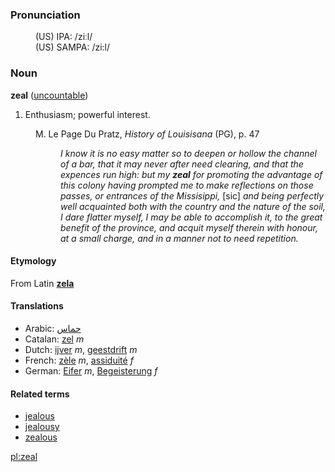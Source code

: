 ===Pronunciation===
:(US) IPA: /ziːl/
:(US) SAMPA: /zi:l/

=== Noun ===
'''zeal''' ([[uncountable]])

# Enthusiasm; powerful interest.
: M. Le Page Du Pratz, <i>History of Louisisana</i> (PG), p. 47
:: <i>I know it is no easy matter so to deepen or hollow the channel of a bar, that it may never after need clearing, and that the expences run high: but my <b>zeal</b> for promoting the advantage of this colony having prompted me to make reflections on those passes, or entrances of the Missisippi,</i> [sic] <i>and being perfectly well acquainted both with the country and the nature of the soil, I dare flatter myself, I may be able to accomplish it, to the great benefit of the province, and acquit myself therein with honour, at a small charge, and in a manner not to need repetition.</i>

==== Etymology ====
From Latin '''[[zela]]'''

==== Translations ====
*Arabic: [[حماس]]
*Catalan: [[zel]] ''m''
*Dutch: [[ijver]] ''m'', [[geestdrift]] ''m''
*French: [[zèle]] ''m'', [[assiduité]] ''f''
*German: [[Eifer]] ''m'', [[Begeisterung]] ''f''

==== Related terms ====
*[[jealous]]
*[[jealousy]]
*[[zealous]]

[[pl:zeal]]